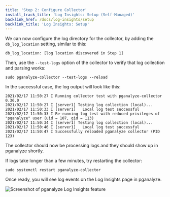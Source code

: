 ```yaml
---
title: 'Step 2: Configure Collector'
install_track_title: 'Log Insights: Setup (Self-Managed)'
backlink_href: /docs/log-insights/setup
backlink_title: 'Log Insights: Setup'
---
```



We can now configure the log directory for the collector, by adding the `db_log_location` setting,
similar to this:

```
db_log_location: [log location discovered in Step 1]
```

Then, use the `--test-logs` option of the collector to verify that log collection and parsing works:

```
sudo pganalyze-collector --test-logs --reload
```

In the successful case, the log output will look like this:

```
2021/02/17 11:50:27 I Running collector test with pganalyze-collector 0.36.0
2021/02/17 11:50:27 I [server1] Testing log collection (local)...
2021/02/17 11:50:33 I [server1]   Local log test successful
2021/02/17 11:50:33 I Re-running log test with reduced privileges of "pganalyze" user (uid = 107, gid = 113)
2021/02/17 11:50:34 I [server1] Testing log collection (local)...
2021/02/17 11:50:46 I [server1]   Local log test successful
2021/02/17 11:50:47 I Successfully reloaded pganalyze collector (PID 123)
```

The collector should now be processing logs and they should show up in pganalyze shortly.

If logs take longer than a few minutes, try restarting the collector:

```
sudo systemctl restart pganalyze-collector
```

<PublicOnly>
  <p>
    Once ready, you will see log events on the Log Insights page in pganalyze.
  </p>
  <p>
    <img src={imgLogInsightsScreenshot} alt='Screenshot of pganalyze Log Insights feature' />
  </p>
</PublicOnly>
